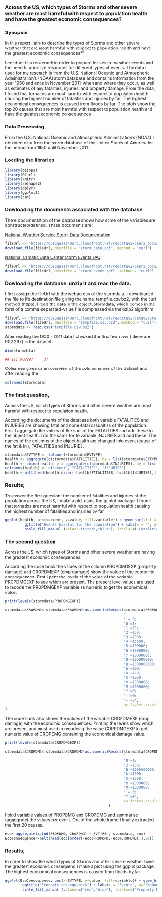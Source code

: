 ### Across the US, which types of Storms and other severe weather are most harmful with respect to population health and have the greatest economic consequences?

### Synopsis 

In this report I aim to describe the types of Storms and other severe weather that are most harmful with respect to population health and have the greatest economic consequences?" 

I conduct this reaserach in order to prepare for severe weather events and the need to prioritize resources for different types of events. The data I used for my reserach is from the U.S. National Oceanic and Atmospheric Administration's (NOAA) storm database and contains information from the year 1950 and ends in November 2011, when and where they occur, as well as estimates of any fatalities, injuries, and property damage. From the data, I found that tornados are most harmful with respect to population health causing the highest number of fatalities and injuries by far. The highest economical consequences is caused from floods by far. The plots show the top 20 causes that are most harmful with respect to population health and have the greatest economic consequences

### Data Processing

From the U.S. National Oceanic and Atmospheric Administration's (NOAA) I obtained data from the storm database of the United States of America for the period from 1950 until November 2011.

### Loading the libraries
 

```r
library(bitops)
library(RCurl)
library(knitr)
library(reshape2)
library(dplyr)
library(ggplot2)
library(car)
```

### Dowloading the documents associated with the database

There documentation of the database shows how some of the variables are constructed/defined. These documents are:

[National Weather Service Storm Data Documentation](https://d396qusza40orc.cloudfront.net/repdata%2Fpeer2_doc%2Fpd01016005curr.pdf)

```r
fileUrl <- "https://d396qusza40orc.cloudfront.net/repdata%2Fpeer2_doc%2Fpd01016005curr.pdf"
download.file(fileUrl, destfile = "storm.data.pdf", method = "curl")
```

[National Climatic Data Center Storm Events FAQ](https://d396qusza40orc.cloudfront.net/repdata%2Fpeer2_doc%2FNCDC%20Storm%20Events-FAQ%20Page.pdf)

```r
fileUrl <- "https://d396qusza40orc.cloudfront.net/repdata%2Fpeer2_doc%2FNCDC%20Storm%20Events-FAQ%20Page.pdf"
download.file(fileUrl, destfile = "storm.event.pdf", method = "curl")
```

### Dowloading the database, unzip it and read the data.

I first assign the fileUrl with the webadress of the stormdata. I downloaded the file to it's destination file giving the name: tempfile.csv.bz2, with the curl method (https). I read the data in the object, stormdata, which comes in the form of a comma-separated-value file compressed via the bzip2 algorithm.

```r
fileUrl <- "https://d396qusza40orc.cloudfront.net/repdata%2Fdata%2FStormData.csv.bz2"
download.file(fileUrl, destfile = "tempfile.csv.bz2", method = "curl")
stormdata <- read.csv("tempfile.csv.bz2")
```

After reading the 1950 - 2011 data I checked the first few rows ( there are 902.297) in the dataset.

```r
dim(stormdata)
```

```r
## [1] 902297     37
```

Colnames gives us an overview of the columnnames of the dataset and after reading the  

```r
colnames(stormdata)
```

### The first question, 
Across the US, which types of Storms and other severe weather are most harmful with respect to population health.

According the documents of the database both variable FATALITIES and INJURIES are showing fatal and none-fatal casualties of the population. First I aggregate the values of the sum of the FATALITIES and add these to the object health. I do the same for te variable INJURIES and add these. The names of the columns of the object health are changed into event (cause of the fat & Inj), FATALITIES and INJURIES. 

```r
stormdata$EVTYPE <- tolower(stormdata$EVTYPE)
health <- aggregate(c(stormdata$FATALITIES), by = list(stormdata$EVTYPE), "sum")
health <- cbind(health, y = aggregate(c(stormdata$INJURIES), by = list(stormdata$EVTYPE), "sum")$x)
colnames(health) <- c("event", "FATALITIES", "INJURIES")
health <-melt(head(health[order(-health$FATALITIES,-health$INJURIES),],20))
```

### Results;
To answer the first question: the number of fatalities and injuries of the population across the US, I make a plot using the ggplot package. I found that tornados are most harmful with respect to population health causing the highest number of fatalities and injuries by far

```r
ggplot(health, aes(x=event, y=value, fill=variable)) + geom_bar(stat = "identity") + coord_flip() +
         ggtitle("Events harmful for the population") + labs(x = "", y="Causes") +
         scale_fill_manual (values=c("red","blue"), labels=c("Fatalities","Injuries"))
```

### The second question
Across the US, which types of Storms and other severe weather are having the greatest economic consequences.

According the code book the values of the column PROPDMGEXP (property damage) and CROPDMEXP (crop damage) show the value of the economic consequences. First I print the levels of the value of the variable PROPDMGEXP to see which are present. The present level values are used to recode the PROPDMGEXP variable as numeric to get the economical value.

```r
print(levels(stormdata$PROPDMGEXP))
```

```r
stormdata$PROPDMG<-stormdata$PROPDMG*as.numeric(Recode(stormdata$PROPDMGEXP, 
                                                       "
                                                       ''= 0;
                                                       '0'=1;
                                                       '1'=10;
                                                       '2'=100;
                                                       '3'=1000;
                                                       '4'=10000;
                                                       '5'=100000;
                                                       '6'=1000000;
                                                       '7'=10000000;
                                                       '8'=100000000;
                                                       'B'=1000000000;
                                                       'h'=100;
                                                       'H'=100;
                                                       'K'=1000;
                                                       'm'=1000000;
                                                       'M'=1000000;
                                                       '?'=0;
                                                       '-'=0;
                                                       '+'=0",
                                                       as.factor.result=FALSE)
)
```

The code book also shows the values of the variable CROPDMEXP (crop damage) with the economic consequences. Printing the levels show which are present and must used in recodeing the value CORPDMGEXP to get numeric value of CROPDMG containing the economical damage value.

```r
print(levels(stormdata$CROPDMGEXP))
```

```r
stormdata$CROPDMG<-stormdata$CROPDMG*as.numeric(Recode(stormdata$CROPDMGEXP, 
                                                       "
                                                       '0'=1;
                                                       '2'=100;
                                                       'B'=1000000000;
                                                       'k'=1000;
                                                       'K'=1000;
                                                       'm'=1000000;
                                                       'M'=1000000;
                                                       ''= 0;
                                                       '?'=0",
                                                       as.factor.result=FALSE)
                                                )
```

I bind variable values of PROPDMG and CROPDMG and summarize (aggegrate) the values per event. Out of the whole frame I finally extracted the first 20 causes. 

```r
eco<-aggregate(cbind(PROPDMG, CROPDMG) ~ EVTYPE , stormdata, sum)
EcoConsequence<-melt(head(eco[order(-eco$PROPDMG,-eco$CROPDMG),],20))
```

### Results;
In order to show the which types of Storms and other severe weather have the greatest economic consequenc I make a plot using the ggplot package. The highest economical consequences is caused from floods by far

```r
ggplot(EcoConsequence, aes(x=EVTYPE, y=value, fill=variable)) + geom_bar(stat = "identity") + coord_flip() +
        ggtitle("Economic consequences") + labs(x = "Events", y="Economical consequence (cost) in dollars") +
        scale_fill_manual (values=c("red","blue"), labels=c("Property Damage","Crop Damage"))
```